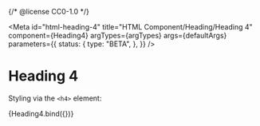 {/* @license CC0-1.0 */}


<Meta
  id="html-heading-4"
  title="HTML Component/Heading/Heading 4"
  component={Heading4}
  argTypes={argTypes}
  args={defaultArgs}
  parameters={{
    status: {
      type: "BETA",
    },
  }}
/>

# Heading 4

Styling via the `<h4>` element:

<Canvas>
  <Story name="Default" args={exampleArgs}>
    {Heading4.bind({})}
  </Story>
</Canvas>

<ArgsTable story="Default" />
